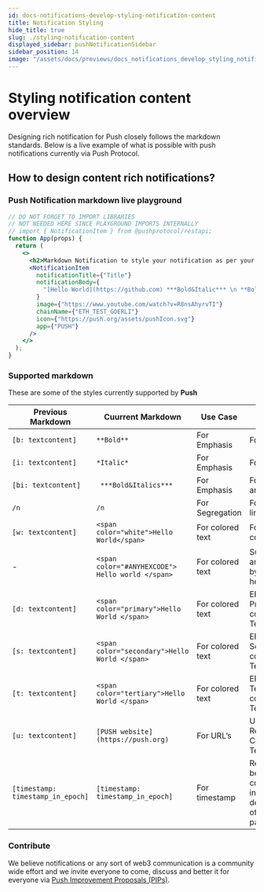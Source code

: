 ```yaml
---
id: docs-notifications-develop-styling-notification-content
title: Notification Styling
hide_title: true
slug: ./styling-notification-content
displayed_sidebar: pushNotificationSidebar
sidebar_position: 14
image: "/assets/docs/previews/docs_notifications_develop_styling_notification_content--notification_styling.png"
---
```


# Styling notification content overview

Designing rich notification for Push closely follows the markdown standards. Below is a live example of what is possible with push notifications currently via Push Protocol.

<head>
  <title>
    Styling Notification Content | Push Notifications | Push Documentation
  </title>
</head>

## How to design content rich notifications?

### Push Notification markdown live playground

```jsx live
// DO NOT FORGET TO IMPORT LIBRARIES
// NOT NEEDED HERE SINCE PLAYGROUND IMPORTS INTERNALLY
// import { NotificationItem } from @pushprotocol/restapi;
function App(props) {
  return (
    <>
      <h2>Markdown Notification to style your notification as per your need</h2>
      <NotificationItem
        notificationTitle={"Title"}
        notificationBody={
          "[Hello World](https://github.com) ***Bold&Italic*** \n **Bold** \n *Italic* \n <span color='green'>green text</span> \n [PUSH website](https://push.org) \n [timestamp: 1699347011]"
        }
        image={"https://www.youtube.com/watch?v=R8nsAhyrvTI"}
        chainName={"ETH_TEST_GOERLI"}
        icon={"https://push.org/assets/pushIcon.svg"}
        app={"PUSH"}
      />
    </>
  );
}
```

### Supported markdown

These are some of the styles currently supported by **Push**

| Previous Markdown                 | Cuurrent Markdown                                | Use Case         | Styling effects                                             |
| --------------------------------- | ------------------------------------------------ | ---------------- | ----------------------------------------------------------- |
| `[b: textcontent]`                | `**Bold**`                                       | For Emphasis     | For Bold                                                    |
| `[i: textcontent]`                | `*Italic*`                                       | For Emphasis     | For Italics                                                 |
| `[bi: textcontent]`               | ` ***Bold&Italics***`                            | For Emphasis     | For Bold and Italics                                        |
| `/n`                              | `/n`                                             | For Segregation  | For new line                                                |
| `[w: textcontent]`                | `<span color="white">Hello World</span>`         | For colored text | For white color                                             |
| -                                 | `<span color="#ANYHEXCODE"> Hello world </span>` | For colored text | Supports any color by hexcode                               |
| `[d: textcontent]`                | `<span color="primary">Hello World </span>`      | For colored text | EPNS Primary colored Text                                   |
| `[s: textcontent]`                | `<span color="secondary">Hello World </span>`    | For colored text | EPNS Secondary colored Text                                 |
| `[t: textcontent]`                | `<span color="tertiary">Hello World </span>`     | For colored text | EPNS Tetiary colored Text                                   |
| `[u: textcontent]`                | `[PUSH website](https://push.org)`               | For URL’s        | Underlined, Red Colored Text                                |
| `[timestamp: timestamp_in_epoch]` | `[timestamp: timestamp_in_epoch]`                | For timestamp    | Required to be last component in description of the payload |

### Contribute

We believe notifications or any sort of web3 communication is a community wide effort and we invite everyone to come, discuss and better it for everyone via [Push Improvement Proposals (PIPs)](https://github.com/push-protocol/push-website/PIPs "Learn more about Push Improvement Proposals (PIPs)").
